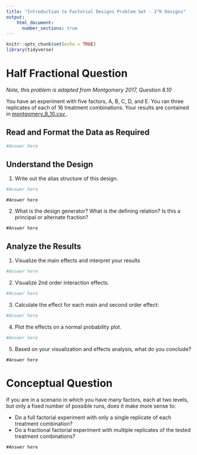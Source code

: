 ```yaml
---
title: "Introduction to Factorial Designs Problem Set - 2^K Designs"
output: 
    html_document:
      number_sections: true
---
```


```r
knitr::opts_chunk$set(echo = TRUE)
library(tidyverse)
```


# Half Fractional Question

*Note, this problem is adapted from Montgomery 2017, Question 8.10*

You have an experiment with five factors, A, B, C, D, and E.  You ran three replicates of each of 16 treatment combinations.  Your results are contained in <a href = '/_Chapter4_ProblemSets/montgomery_8_10.csv'> montgomery_8_10.csv </a>.  

## Read and Format the Data as Required

```r
#Answer here
```

## Understand the Design

1. Write out the alias structure of this design.

```r
#Answer here
```

```
#Answer here
```

2. What is the design generator?  What is the defining relation?  Is this a principal or alternate fraction?

```
#Answer here
```

## Analyze the Results

1. Visualize the main effects and interpret your results

```r
#Answer here
```

2. Visualize 2nd order interaction effects.

```r
#Answer here
```

3. Calculate the effect for each main and second order effect:

```r
#Answer here
```

4. Plot the effects on a normal probability plot.

```r
#Answer here
```

5. Based on your visualization and effects analysis, what do you conclude?

```
#Answer here
```

# Conceptual Question

If you are in a scenario in which you have many factors, each at two levels, but only a fixed number of possible runs, does it make more sense to:

* Do a full factorial experiment with only a single replicate of each treatment combination?
* Do a fractional factorial experiment with multiple replicates of the tested treatment combinations?

```
#Answer here
```
